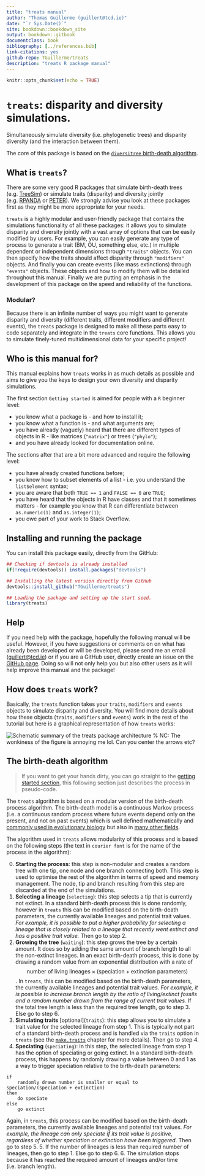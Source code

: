 ```yaml
--- 
title: "treats manual"
author: "Thomas Guillerme (guillert@tcd.ie)"
date: "`r Sys.Date()`"
site: bookdown::bookdown_site
output: bookdown::gitbook
documentclass: book
bibliography: [../references.bib]
link-citations: yes
github-repo: TGuillerme/treats
description: "treats R package manual"
---
```



```r
knitr::opts_chunk$set(echo = TRUE)
```

# `treats`: disparity and diversity simulations.

Simultaneously simulate diversity (i.e. phylogenetic trees) and disparity  diversity (and the interaction between them).

The core of this package is based on the [`diversitree` birth-death algorithm](https://github.com/cran/diversitree/blob/master/R/simulate-bd.R).

## What is `treats`?

<!-- %NC: I think here you need an example of use case as it's not immediately obvious what the package is for... -->

There are some very good R packages that simulate birth-death trees (e.g. [TreeSim](https://github.com/tanja819/TreeSim)) or simulate traits (disparity) and diversity jointly (e.g. [RPANDA](https://github.com/cran/RPANDA) or [PETER](https://github.com/PuttickMacroevolution/PETER)).
We strongly advise you look at these packages first as they might be more appropriate for your needs.

`treats` is a highly modular and user-friendly package that contains the simulations functionality of all these packages: it allows you to simulate disparity and diversity jointly with a vast array of options that can be easily modified by users.
For example, you can easily generate any type of process to generate a trait (BM, OU, something else, etc.) in multiple dependent or independent dimensions through `"traits"` objects.
You can then specify how the traits should affect disparity through `"modifiers"` objects. 
And finally you can create events (like mass extinctions) through `"events"` objects.
These objects and how to modify them will be detailed throughout this manual.
Finally we are putting an emphasis in the development of this package on the speed and reliability of the functions.

### Modular?

Because there is an infinite number of ways you might want to generate disparity and diversity (different traits, different modifiers and different events), the `treats` package is designed to make all these parts easy to code separately and integrate in the `treats` core functions.
This allows you to simulate finely-tuned multidimensional data for your specific project!

## Who is this manual for?

This manual explains how `treats` works in as much details as possible and aims to give you the keys to design your own diversity and disparity simulations.

The first section `Getting started` is aimed for people with a `R` beginner level:

 * you know what a package is - and how to install it;
 * you know what a function is - and what arguments are;
 * you have already (vaguely) heard that there are different types of objects in R - like matrices (`"matrix"`) or trees (`"phylo"`);
 * and you have already looked for documentation online.
 
The sections after that are a bit more advanced and require the following level:

 * you have already created functions before;
 * you know how to subset elements of a list - i.e. you understand the `list$element` syntax;
 * you are aware that both `TRUE == 1` and `FALSE == 0` are `TRUE`;
 * you have heard that the objects in R have classes and that it sometimes matters - for example you know that R can differentiate between `as.numeric(1)` and `as.integer(1)`;
 * you owe part of your work to Stack Overflow.


## Installing and running the package

You can install this package easily, directly from the GitHub:
<!-- TG: I do intend to release it on CRAN later on -->

```r
## Checking if devtools is already installed
if(!require(devtools)) install.packages("devtools")

## Installing the latest version directly from GitHub
devtools::install_github("TGuillerme/treats")
```

```r
## Loading the package and setting up the start seed.
library(treats)
```

## Help

If you need help with the package, hopefully the following manual will be useful.
However, if you have suggestions or comments on on what has already been developed or will be developed, please send me an email (<guillert@tcd.ie>) or if you are a GitHub user, directly create an issue on the [GitHub page](https://github.com/TGuillerme/treats).
Doing so will not only help you but also other users as it will help improve this manual and the package!


## How does `treats` work?

Basically, the `treats` function takes your `traits`, `modifiers` and `events` objects to simulate disparity and diversity.
You will find more details about how these objects (`traits`, `modifiers` and `events`) work in the rest of the tutorial but here is a graphical representation of how `treats` works:

![Schematic summary of the `treats` package architecture](treats_structure.png)
% NC: The wonkiness of the figure is annoying me lol. Can you center the arrows etc?

## The birth-death algorithm {#bdalgorithm} 

> If you want to get your hands dirty, you can go straight to the [getting started section](#gettingstarted), this following section just describes the process in pseudo-code.

The `treats` algorithm is based on a modular version of the birth-death process algorithm.
The birth-death model is a continuous Markov process (i.e. a continuous random process where future events depend only on the present, and not on past events) which is well defined mathematically and [commonly used in evolutionary biology](https://lukejharmon.github.io/pcm/chapter10_birthdeath/#section-10.2-the-birth-death-model) but also in [many other fields](https://en.wikipedia.org/wiki/Birth%E2%80%93death_process).

The algorithm used in `treats` allows modularity of this process and is based on the following steps (the text in `courier font` is for the name of the process in the algorithm):

 0. **Starting the process**: this step is non-modular and creates a random tree with one tip, one node and one branch connecting both. This step is used to optimise the rest of the algorithm in terms of speed and memory management. The node, tip and branch resulting from this step are discarded at the end of the simulations.
 1. **Selecting a lineage** (`selecting`): this step selects a tip that is currently not extinct. In a standard birth-death process this is done randomly, however in `treats` this can be modified based on the birth-death parameters, the currently available lineages and potential trait values. *For example, it is possible to put a higher probability for selecting a lineage that is closely related to a lineage that recently went extinct and has a positive trait value.*
 Then go to step 2.
 2. **Growing the tree** (`waiting`): this step grows the tree by a certain amount. It does so by adding the same amount of branch length to all the non-extinct lineages. In an exact birth-death process, this is done by drawing a random value from an exponential distribution with a rate of $$\text{number of living lineages} \times (\text{speciation} + \text{extinction parameters})$$. In `treats`, this can be modified based on the birth-death parameters, the currently available lineages and potential trait values. *For example, it is possible to increase branch length by the ratio of living/extinct fossils and a random number drawn from the range of current trait values.*
 If the total tree length is less than the required tree length, go to step 3. Else go to step 6.
 3. **Simulating traits** [optional]\(`traits`): this step allows you to simulate a trait value for the selected lineage from step 1. This is typically not part of a standard birth-death process and is handled via the `traits` option in `treats` (see the [`make.traits`](#maketraits) chapter for more details).
 Then go to step 4.
 4. **Speciating** (`speciating`): in this step, the selected lineage from step 1 has the option of speciating or going extinct. In a standard birth-death process, this happens by randomly drawing a value between 0 and 1 as a way to trigger speciation relative to the birth-death parameters:
```
if
    randomly drawn number is smaller or equal to speciation/(speciation + extinction)
then
    do speciate
else
    go extinct
```
 Again, in `treats`, this process can be modified based on the birth-death parameters, the currently available lineages and potential trait values. *For example, the lineage can only speciate if its trait value is positive, regardless of whether speciation or extinction have been triggered*. 
 Then go to step 5.
 5. If the number of lineages is less than required number of lineages, then go to step 1. Else go to step 6.
 6. The simulation stops because it has reached the required amount of lineages and/or time (i.e. branch length).